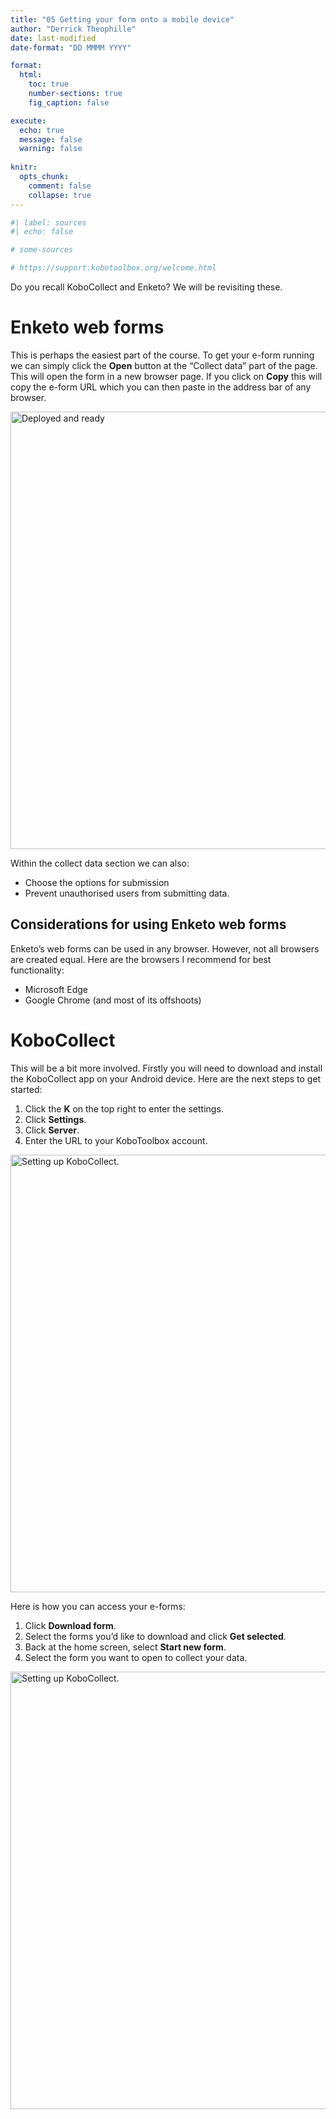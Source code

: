 ```yaml
---
title: "05 Getting your form onto a mobile device"
author: "Derrick Theophille"
date: last-modified
date-format: "DD MMMM YYYY"

format: 
  html:
    toc: true
    number-sections: true
    fig_caption: false

execute: 
  echo: true
  message: false
  warning: false
  
knitr: 
  opts_chunk: 
    comment: false
    collapse: true
---
```


```r
#| label: sources
#| echo: false

# some-sources

# https://support.kobotoolbox.org/welcome.html

```

Do you recall KoboCollect and Enketo? We will be revisiting these. 

# Enketo web forms

This is perhaps the easiest part of the course. To get your e-form running we can simply click the **Open** button at the "Collect data" part of the page. This will open the form in a new browser page. If you click on **Copy** this will copy the e-form URL which you can then paste in the address bar of any browser.

<img src="deployed and ready.png" alt="Deployed and ready" width="700"/>

Within the collect data section we can also:

- Choose the options for submission
- Prevent unauthorised users from submitting data.

## Considerations for using Enketo web forms

Enketo's web forms can be used in any browser. However, not all browsers are created equal. Here are the browsers I recommend for best functionality:

- Microsoft Edge
- Google Chrome (and most of its offshoots)


# KoboCollect

This will be a bit more involved. Firstly you will need to download and install the KoboCollect app on your Android device. Here are the next steps to get started:

1. Click the **K** on the top right to enter the settings.
2. Click **Settings**.
3. Click **Server**.
4. Enter the URL to your KoboToolbox account.

<img src="KoboCollect basic set up.png" alt="Setting up KoboCollect." width="700"/>

Here is how you can access your e-forms:

1. Click **Download form**.
2. Select the forms you'd like to download and click **Get selected**.
3. Back at the home screen, select **Start new form**.
4. Select the form you want to open to collect your data.

<img src="KoboCollect basic set up 02.png" alt="Setting up KoboCollect." width="700"/>